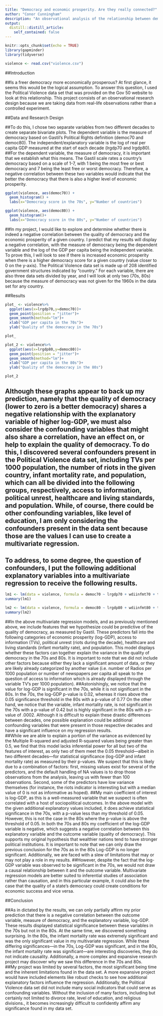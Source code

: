 ```yaml
---
title: "Democracy and economic prosperity. Are they really connected?"
author: "Conor Cunningham"
description: "An observational analysis of the relationship between democracy and economic prosperity"
output:
  distill::distill_article:
    self_contained: false
---
```


```r
knitr::opts_chunk$set(echo = TRUE)
library(gapminder)
library(tidyverse)
```

```r
violence <- read.csv("violence.csv")
```


##Introduction

##Is a freer democracy more economically prosperous? At first glance, it seems this would be the logical assumption. To answer this question, I used the Political Violence data set that was provided on the Gov 50 website to look at this relationship. This project consists of an observational research design because we are taking data from real-life observations rather than a controlled experiment.

##Data and Research Design

##To do this, I chose two separate variables from two different decades to create separate bivariate plots. The dependent variable is the measure of democracy based on Gastil's Political Rights definition (democ70 and democ80). The independent/explanatory variable is the log of real per capita GDP measured at the start of each decade (lrgdp70 and lrgdp80). 
##For the dependent variable, the measure of democracy, it is important that we establish what this means. The Gastil scale rates a country’s democracy based on a scale of 1-7, with 1 being the most free or best democracy and 7 being the least free or worst democracy. Therefore, a negative correlation between these two variables would indicate that the better the democracy that there is also a higher level of economic prosperity.


```r
ggplot(violence, aes(democ70)) +
  geom_histogram() +
  labs(x="Democracy score in the 70s", y="Number of countries")

```

```r
ggplot(violence, aes(democ80)) +
  geom_histogram()+
  labs(x="Democracy score in the 80s", y="Number of countries")
```

##In my project, I would like to explore and determine whether there is indeed a negative correlation between the quality of democracy and the economic prosperity of a given country. I predict that my results will display a negative correlation, with the measure of democracy being the dependent variable and the log of the GDP per capita being the independent variable. To prove this, I will look to see if there is increased economic prosperity when there is a higher democracy score for a given country (value closer to 0 on the y-axis). The Political Violence data set is made up of 208 identified government structures indicated by "country." For each variable, there are also three data sets divided by year, and I will look at only two (70s, 80s) because the measure of democracy was not given for the 1960s in the data set for any country. 

##Results
```r
plot_ <- violence%>%
  ggplot(aes(x=lrgdp70,y=democ70))+
  geom_point(position = "jitter")+
  geom_smooth(method="lm")+
  xlab("GDP per capita in the 70s")+
  ylab("Quality of the democracy in the 70s")

plot_
```
```r
plot_2 <- violence%>%
  ggplot(aes(x=lrgdp80,y=democ80))+
  geom_point(position = "jitter")+
  geom_smooth(method="lm")+
  xlab("GDP per capita in the 80s")+
  ylab("Quality of the democracy in the 80s")

plot_2
```

## Although these graphs appear to back up my prediction, namely that the quality of democracy (lower to zero is a better democracy) shares a negative relationship with the explanatory variable of higher log-GDP, we must also consider the confounding variables that might also share a correlation, have an effect on, or help to explain the quality of democracy. To do this, I discovered several confounders present in the Political Violence data set, including TVs per 1000 population, the number of riots in the given country, infant mortality rate, and population, which can all be divided into the following groups, respectively, access to information, political unrest, healthcare and living standards, and population. While, of course, there could be other confounding variables, like level of education, I am only considering the confounders present in the data sent because those are the values I can use to create a multivariate regression. 
## To address, to some degree, the question of confounders, I put the following additional explanatory variables into a multivariate regression to receive the following results. 


```r

lm1 <- lm(data = violence, formula = democ70 ~ lrgdp70 + wdiinfmt70 + tvPC70 + riots70 + pop70)
summary(lm1)

```
```r

lm2 <- lm(data = violence, formula = democ80 ~ lrgdp80 + wdiinfmt80 + tvPC80 + riots80 + pop80)
summary(lm2)

```

##In the above multivariate regression models, and as previously mentioned above, we include features that we hypothesize could be predictive of the quality of democracy, as measured by Gastil. These predictors fall into the following categories of economic prosperity (log-GDP), access to information (TVs), political unrest (riots during the decade), healthcare and living standards (infant mortality rate), and population. This model displays whether these factors can together explain the variance in the quality of democracy in the 70s and 80s. It is important to note that we did not include other factors because either they lack a significant amount of data, or they are likely already categorized by another value (i.e. number of Radios per 1000 population or number of newspapers per capita all speak to the question of access to information which is already displayed through the variable TV’s per 1000 population). 
##Astonishingly, we notice that the value for log-GDP is significant in the 70s, while it is not significant in the 80s. In the 70s, the log-GDP p-value is 0.02, whereas it rises above the 0.05 significance threshold in the 80s with a p-value of 0.77 On the other hand, we notice that the variable, infant mortality rate, is not significant in the 70s with a p-value of 0.42 but is highly significant in the 80s with a p-value of .0002. Although it is difficult to explain these drastic differences between decades, one possible explanation could be additional confounding variables that were present in those respective decades and have a significant influence on my regression results.  
##While we are able to explain a portion of the variance as evidenced by the Multiple R-squared and adjusted R-squared values being greater than 0.5, we find that this model lacks inferential power for all but two of the features of interest, as only two of them meet the 0.05 threshold—albeit in two different decades—for statistical significance (log-GDP and infant mortality rate)  as measured by their p-values. We suspect that this is likely due to a combination of factors: first, missing values exist for several of the predictors, and the default handling of NA values is to drop those observations from the analysis, leaving us with fewer than 100 observations. Second, some of the predictors have low variance themselves (for instance, the riots indicator is interesting but with a median value of 0 is not as informative as hoped). 
##My main coefficient of interest is log-GDP, as this is a well-measured variable that we suspect is often correlated with a host of sociopolitical outcomes. In the above model with the given additional explanatory values included, it does achieve statistical significance in the 70s, with a p-value less than my threshold of 0.05. However, this is not the case in the 80s where the p-value is above the threshold of 0.05. In both the 70s and 80s my coefficient of the log-GDP variable is negative, which suggests a negative correlation between this explanatory variable and the outcome variable (quality of democracy). This supports my original hypothesis that wealthier nations tend to have stronger political institutions. It is important to note that we can only draw the previous conclusion for the 70s as in the 80s Log-GDP is no longer significant. Additionally, we are faced with a slew of limitations that may or may not play a role in my results.
##However, despite the fact that the log-GDP variable was observed to be significant in the 70s, we would not draw a causal relationship between it and the outcome variable. Multivariate regression models are better suited to inferential studies of association rather than causation, and in this particular example, it could also be the case that the quality of a state's democracy could create conditions for economic success and vice versa.

##Conclusion

##As in dictated by the results, we can only partially affirm my prior prediction that there is a negative correlation between the outcome variable, measure of democracy, and the explanatory variable, log-GDP. These results displayed statistical significance between these variables in the 70s but not in the 80s. At the same time, we discovered something surprising. In the 80s, the infant mortality rate was extremely significant and was the only significant value in my multivariate regression. While these differing significances—in the 70s, Log-GDP was significant, and in the 80s, the infant mortality rate was significant—are interesting discoveries, they do not indicate causality. Additionally, a more complex and expansive research project may discover why we saw this difference in the 70s and 80s.  
##My project was limited by several factors, the most significant being time and the inherent limitations found in the data set. A more expansive project would have included elements like robust checks to see how additional explanatory factors influence the regression. Additionally, the Political Violence data set did not include many social indicators that could serve as confounding variables. Without the inclusion of many factors, including but certainly not limited to divorce rate, level of education, and religious divisions., it becomes increasingly difficult to confidently affirm any significance found in my data set.


